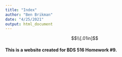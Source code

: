 ```yaml
---
title: "Index"
author: "Ben Brikman"
date: "4/25/2021"
output: html_document
---
```


$$\\[.01in]$$

#### This is a website created for BDS 516 Homework #9.